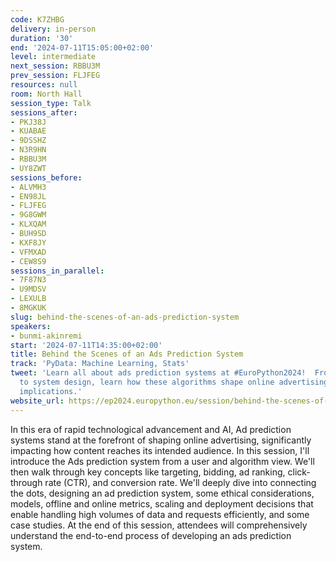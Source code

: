 ```yaml
---
code: K7ZHBG
delivery: in-person
duration: '30'
end: '2024-07-11T15:05:00+02:00'
level: intermediate
next_session: RBBU3M
prev_session: FLJFEG
resources: null
room: North Hall
session_type: Talk
sessions_after:
- PKJ38J
- KUABAE
- 9DSSHZ
- N3R9HN
- RBBU3M
- UY8ZWT
sessions_before:
- ALVMH3
- EN98JL
- FLJFEG
- 9G8GWM
- KLXQAM
- BUH9SD
- KXF8JY
- VFMXAD
- CEW8S9
sessions_in_parallel:
- 7F87N3
- U9MDSV
- LEXULB
- 8MGKUK
slug: behind-the-scenes-of-an-ads-prediction-system
speakers:
- bunmi-akinremi
start: '2024-07-11T14:35:00+02:00'
title: Behind the Scenes of an Ads Prediction System
track: 'PyData: Machine Learning, Stats'
tweet: 'Learn all about ads prediction systems at #EuroPython2024!  From key concepts
  to system design, learn how these algorithms shape online advertising and its ethical
  implications.'
website_url: https://ep2024.europython.eu/session/behind-the-scenes-of-an-ads-prediction-system
---
```


In this era of rapid technological advancement and AI, Ad prediction systems stand at the forefront of shaping online advertising, significantly impacting how content reaches its intended audience. In this session, I'll introduce the Ads prediction system from a user and algorithm view. We'll then walk through key concepts like targeting, bidding, ad ranking, click-through rate (CTR), and conversion rate. We'll deeply dive into connecting the dots, designing an ad prediction system, some ethical considerations, models, offline and online metrics, scaling and deployment decisions that enable handling high volumes of data and requests efficiently, and some case studies.
At the end of this session, attendees will comprehensively understand the end-to-end process of developing an ads prediction system.
